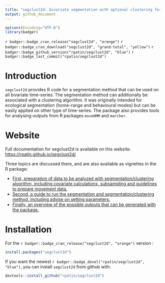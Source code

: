 ```yaml
---
title: "segclust2d: bivariate segmentation with optional clustering for R"
output: github_document
---
```



```r
options(Encoding="UTF-8")
library(badger)
```


`r badger::badge_cran_release("segclust2d", "orange")`
`r badger::badge_cran_download("segclust2d", "grand-total", "yellow")`
`r badger::badge_github_version("rpatin/segclust2d", "blue")`
`r badger::badge_last_commit("rpatin/segclust2d")`

# Introduction

`segclust2d` provides R code for a segmentation method that can be used on all bivariate time-series. The segmentation method can additionally be associated with a
clustering algorithm. It was originally intended for ecological segmentation
(home-range and behavioural modes) but can be easily applied on other type of
time-series. The package also provides tools for analysing outputs from R
packages `moveHMM` and `marcher`.

# Website

Full documentation for segclust2d is available on this website:
[https://rpatin.github.io/segclust2d/](https://rpatin.github.io/segclust2d/)

Three topics are discussed there, and are also available as vignettes in the R package:


- [First, preparation of data to be analyzed with segmentation/clustering algorithm, including covariate calculations, subsampling and guidelines to prepare movement data.](https://rpatin.github.io/segclust2d/articles/v01_preparing_data.html)
- [Second, a guide to run the segmentation and segmentation/clustering method, including advise on setting parameters.](https://rpatin.github.io/segclust2d/articles/v02_run_segclust2d.html)
- [Finally, an overview of the possible outputs that can be generated with the package.](https://rpatin.github.io/segclust2d/articles/v03_explore_outputs.html)

# Installation

For the `r badger::badge_cran_release("segclust2d", "orange")` version  : 
```r
install.packages("segclust2d")
```

If you want the newest `r badger::badge_devel("rpatin/segclust2d", "blue")`, you
can install `segclust2d` from github  with:

```r
devtools::install_github("rpatin/segclust2d")
```

